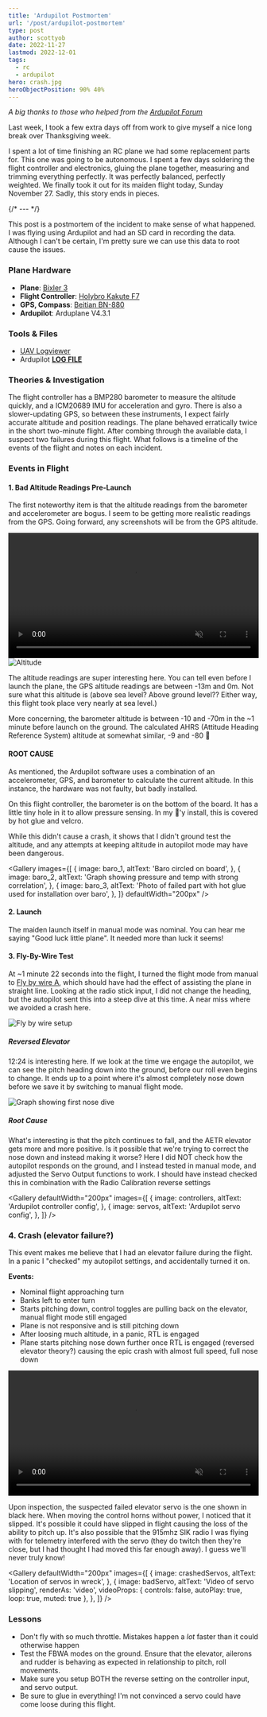 ```yaml
---
title: 'Ardupilot Postmortem'
url: '/post/ardupilot-postmortem'
type: post
author: scottyob
date: 2022-11-27
lastmod: 2022-12-01
tags:
  - rc
  - ardupilot
hero: crash.jpg
heroObjectPosition: 90% 40%
---
```





_A big thanks to those who helped from the [Ardupilot Forum](https://discuss.ardupilot.org/t/crash-postmortem-why-the-pitch-down/93666/13)_

Last week, I took a few extra days off from work to give myself a nice long break over Thanksgiving week.

I spent a lot of time finishing an RC plane we had some replacement parts for. This one was going to be autonomous. I spent a few days soldering the flight controller and electronics, gluing the plane together, measuring and trimming everything perfectly. It was perfectly balanced, perfectly weighted. We finally took it out for its maiden flight today, Sunday November 27. Sadly, this story ends in pieces.

{/* --- */}

This post is a postmortem of the incident to make sense of what happened. I was flying using Ardupilot and had an SD card in recording the data. Although I can't be certain, I'm pretty sure we can use this data to root cause the issues.

### Plane Hardware

- **Plane**: [Bixler 3](https://hobbyking.com/en_us/h-king-bixler-3-glider-1550-pnf.html)
- **Flight Controller**: [Holybro Kakute F7](https://ardupilot.org/copter/docs/common-holybro-kakutef7aio.html)
- **GPS, Compass**: [Beitian BN-880](https://ardupilot.org/copter/docs/common-beitian-gps.html)
- **Ardupilot**: Arduplane V4.3.1

### Tools & Files

- [UAV Logviewer](https://ardupilot.org/dev/docs/common-uavlogviewer.html)
- Ardupilot **<a href={logFile}>LOG FILE</a>**

### Theories & Investigation

The flight controller has a BMP280 barometer to measure the altitude quickly, and a ICM20689 IMU for acceleration and gyro. There is also a slower-updating GPS, so between these instruments, I expect fairly accurate altitude and position readings. The plane behaved erratically twice in the short two-minute flight. After combing through the available data, I suspect two failures during this flight. What follows is a timeline of the events of the flight and notes on each incident.

### Events in Flight

#### 1. Bad Altitude Readings Pre-Launch

The first noteworthy item is that the altitude readings from the barometer and accelerometer are bogus. I seem to be getting more realistic readings from the GPS. Going forward, any screenshots will be from the GPS altitude.

<video width="100%" loop controls autoPlay muted>
  <source src={altitude} />
</video>
<img src={altitudeImg.src} alt="Altitude" />

The altitude readings are super interesting here. You can tell even before I launch the plane, the GPS altitude readings are between -13m and 0m. Not sure what this altitude is (above sea level? Above ground level?? Either way, this flight took place very nearly at sea level.)

More concerning, the barometer altitude is between -10 and -70m in the ~1 minute before launch on the ground. The calculated AHRS (Attitude Heading Reference System) altitude at somewhat similar, -9 and -80 🫤

#### ROOT CAUSE

As mentioned, the Ardupilot software uses a combination of an accelerometer, GPS, and barometer to calculate the current altitude. In this instance, the hardware was not faulty, but badly installed.

On this flight controller, the barometer is on the bottom of the board. It has a little tiny hole in it to allow pressure sensing. In my 🤡'y install, this is covered by hot glue and velcro.

While this didn't cause a crash, it shows that I didn't ground test the altitude, and any attempts at keeping altitude in autopilot mode may have been dangerous.

<Gallery
  images={[
    {
      image: baro_1,
      altText: 'Baro circled on board',
    },
    {
      image: baro_2,
      altText: 'Graph showing pressure and temp with strong correlation',
    },
    {
      image: baro_3,
      altText:
        'Photo of failed part with hot glue used for installation over baro',
    },
  ]}
  defaultWidth="200px"
/>

#### 2. Launch

The maiden launch itself in manual mode was nominal. You can hear me saying "Good luck little plane". It needed more than luck it seems!

<YouTube id="D03_c0LWJhM" />

#### 3. Fly-By-Wire Test

At ~1 minute 22 seconds into the flight, I turned the flight mode from manual to [Fly by wire A](https://ardupilot.org/plane/docs/fbwa-mode.html), which should have had the effect of assisting the plane in straight line. Looking at the radio stick input, I did not change the heading, but the autopilot sent this into a steep dive at this time. A near miss where we avoided a crash here.

<img src={fbw.src} alt="Fly by wire setup" />

##### Reversed Elevator

12:24 is interesting here. If we look at the time we engage the autopilot, we can
see the pitch heading down into the ground, before our roll even begins to change.
It ends up to a point where it's almost completely nose down before we save it by
switching to manual flight mode.

<img src={nosedive1.src} alt="Graph showing first nose dive" />

##### Root Cause

What's interesting is that the pitch continues to fall, and the AETR elevator gets more and more positive. Is it possible that we're trying to correct the nose down and instead making it worse? Here I did NOT check how the autopilot responds on the ground, and I instead tested in manual mode, and adjusted the Servo Output functions to work. I should have instead checked this in combination with the Radio Calibration reverse settings

<Gallery
  defaultWidth="200px"
  images={[
    {
      image: controllers,
      altText: 'Ardupilot controller config',
    },
    {
      image: servos,
      altText: 'Ardupilot servo config',
    },
  ]}
/>

### 4. Crash (elevator failure?)

This event makes me believe that I had an elevator failure during the flight. In a panic I "checked" my autopilot settings, and accidentally turned it on.

**Events:**

- Nominal flight approaching turn
- Banks left to enter turn
- Starts pitching down, control toggles are pulling back on the elevator, manual flight mode still engaged
- Plane is not responsive and is still pitching down
- After loosing much altitude, in a panic, RTL is engaged
- Plane starts pitching nose down further once RTL is engaged (reversed elevator theory?) causing the epic crash with almost full speed, full nose down

<video width="100%" controls autoPlay muted>
  <source src={crash} />
</video>

Upon inspection, the suspected failed elevator servo is the one shown in black here. When moving the control horns without power, I noticed that it slipped. It's possible it could have slipped in flight causing the loss of the ability to pitch up. It's also possible that the 915mhz SIK radio I was flying with for telemetry interfered with the servo (they do twitch then they're close, but I had thought I had moved this far enough away). I guess we'll never truly know!

<Gallery
  defaultWidth="200px"
  images={[
    {
      image: crashedServos,
      altText: 'Location of servos in wreck',
    },
    {
      image: badServo,
      altText: 'Video of servo slipping',
      renderAs: 'video',
      videoProps: { controls: false, autoPlay: true, loop: true, muted: true },
    },
  ]}
/>

### Lessons

- Don't fly with so much throttle. Mistakes happen a _lot_ faster than it could otherwise happen
- Test the FBWA modes on the ground. Ensure that the elevator, ailerons and rudder is behaving as expected in relationship to pitch, roll movements.
- Make sure you setup BOTH the reverse setting on the controller input, and servo output.
- Be sure to glue in everything! I'm not convinced a servo could have come loose during this flight.
